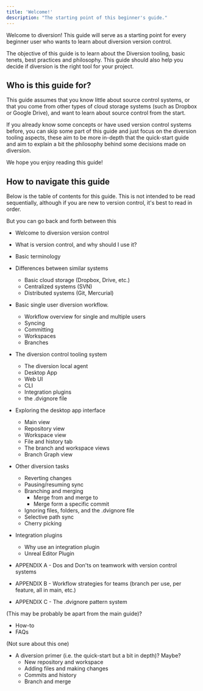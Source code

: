 ---
title: 'Welcome!'
description: "The starting point of this beginner's guide."
---

Welcome to diversion! This guide will serve as a starting point for every beginner 
user who wants to learn about diversion version control.

The objective of this guide is to learn about the Diversion tooling, basic tenets, best 
practices and philosophy. This guide should also help you decide if
diversion is the right tool for your project.

## Who is this guide for?

This guide assumes that you know little about source control systems, or that you
come from other types of cloud storage systems (such as Dropbox or Google Drive),
and want to learn about source control from the start.

If you already know some concepts or have used version control systems before, 
you can skip some part of this guide and just focus on the diversion tooling 
aspects, these aim to be more in-depth that the quick-start guide and aim to explain 
a bit the philosophy behind some decisions made on diversion.

We hope you enjoy reading this guide!

## How to navigate this guide

Below is the table of contents for this guide. This is not intended to be read
sequentially, although if you are new to version control, it's best to read in order.

But you can go back and forth between this 

* Welcome to diversion version control
* What is version control, and why should I use it?
* Basic terminology
* Differences between similar systems
    * Basic cloud storage (Dropbox, Drive, etc.)
    * Centralized systems (SVN)
    * Distributed systems (Git, Mercurial)
* Basic single user diversion workflow.
    * Workflow overview for single and multiple users
    * Syncing
    * Committing
    * Workspaces
    * Branches
* The diversion control tooling system
    * The diversion local agent
    * Desktop App
    * Web UI
    * CLI
    * Integration plugins
    * the .dvignore file
* Exploring the desktop app interface
    * Main view
    * Repository view
    * Workspace view
    * File and history tab
    * The branch and workspace views
    * Branch Graph view
* Other diversion tasks
    * Reverting changes
    * Pausing/resuming sync
    * Branching and merging
        * Merge from and merge to
        * Merge form a specific commit
    * Ignoring files, folders, and the .dvignore file
    * Selective path sync
    * Cherry picking
* Integration plugins
    * Why use an integration plugin
    * Unreal Editor Plugin

* APPENDIX A - Dos and Don'ts on teamwork with version control systems
* APPENDIX B - Workflow strategies for teams (branch per use, per feature, all in main, etc.)
* APPENDIX C - The .dvignore pattern system

(This may be probably be apart from the main guide)?
* How-to
* FAQs

(Not sure about this one)
* A diversion primer (i.e. the quick-start but a bit in depth)? Maybe?
    * New repository and workspace
    * Adding files and making changes
    * Commits and history
    * Branch and merge





